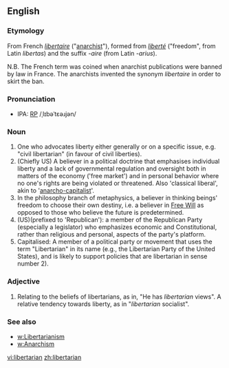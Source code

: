 ==English==
===Etymology===
From French ''[[libertaire]]'' ("[[anarchist]]"), formed from ''[[liberté]]'' ("freedom", from Latin ''libertas'') and the suffix ''-aire'' (from Latin ''-arius'').

N.B. The French term was coined when anarchist publications were banned by law in France.  The anarchists invented the synonym ''libertaire'' in order to skirt the ban.

===Pronunciation===
* IPA: [[Received Pronunciation|RP]] /ˌlɪbəˈtɛəɹjən/

===Noun===
# One who advocates liberty either generally or on a specific issue, e.g. "civil libertarian" (in favour of civil liberties).
# (Chiefly US) A believer in a political doctrine that emphasises individual liberty and a lack of governmental regulation and oversight both in matters of the economy ('free market') and in personal behavior where no one's rights are being violated or threatened.  Also 'classical liberal', akin to '[[anarcho-capitalist]]'. 
# In the philosophy branch of metaphysics, a believer in thinking beings' freedom to choose their own destiny, i.e. a believer in [[Free Will]] as opposed to those who believe the future is predetermined.
# (US)(prefixed to 'Republican'): a member of the Republican Party (especially a legislator) who emphasizes economic and Constitutional, rather than religious and personal, aspects of the party's platform.
# Capitalised: A member of a political party or movement that uses the term "Libertarian" in its name (e.g., the Libertarian Party of the United States), and is likely to support policies that are libertarian in sense number 2).

===Adjective===
# Relating to the beliefs of libertarians, as in, "He has ''libertarian'' views".  A relative tendency towards liberty, as in "''libertarian'' socialist".

===See also===
* [[w:Libertarianism]]
* [[w:Anarchism]]

[[vi:libertarian]]
[[zh:libertarian]]